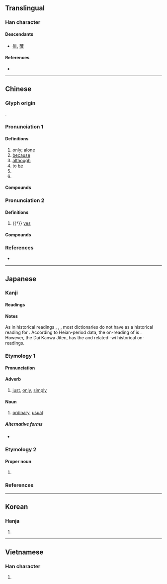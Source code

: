 {{character info/new}}
==Translingual==

===Han character===
{{Han char|rn=30|rad=口|as=08|sn=11|four=60014|canj=ROG|ids=⿰口隹}}

====Descendants====
* [[雖]], [[蓶]]

====References====
* {{Han ref|kx=0193.170|dkj=03761|dj=0413.170|hdz=10642.050|uh=552F|ud=21807|bh=B0DF|bd=45279}}

----

==Chinese==
{{zh-forms}}

===Glyph origin===
{{Han etym}}
{{Han compound|口|隹|c1=s|c2=p|t1=mouth|ls=psc|no_och2=y}}.

===Pronunciation 1===
{{zh-pron
|m=wéi
|c=wai4,wai2
|h=pfs=vì
|mn=ûi/tw,xm,zz:bî
|mn_note=ûi - literary; bî - vernacular
|mc=1
|oc=1,1
|cat=a,adv,conj,part
}}

====Definitions====
{{zh-hanzi}}

# [[only]]; [[alone]]
# [[because]]
# [[although]]
# to [[be]]
# {{n-g|Particle for expressing one's [[wish]].}}
# {{n-g|Meaningless [[sentence]]-[[initial]] particle.}}

====Compounds====
{{zh-der|fold=1|唯吾獨尊|唯識論|奉命唯謹|唯妙唯肖|唯物論|唯利是求|唯我|唯實論|匪唯|唯我獨尊|唯利是圖|任人唯親|唯識宗|唯名論|唯獨|唯恐|唯識|唯命是聽|唯美主義|唯心論|唯是命題|任人唯賢|唯一|唯讀|唯美|唯物史觀|唯有|唯恐不及|唯命是從|唯利是視|唯利是從|唯我論|萬法唯識|成唯識論}}

===Pronunciation 2===
{{zh-pron
|m=wéi,wěi,2nb=common variant
|c=wai5
|mc=2
|oc=n,2
|cat=part
}}

====Definitions====
{{zh-hanzi}}

# {{†}} {{n-g|A [[polite]] [[particle]] used to [[respond]] to [[elder]]s:}} [[yes]]

====Compounds====
{{zh-der|fold=1|唯唯諾諾|唯諾|唯唯否否|唯唯}}

===References===
* {{R:yue:Hanzi}}

----

==Japanese==

===Kanji===
{{ja-kanji|grade=c|rs=口08}}

====Readings====
{{ja-readings
|goon=ゆい<ゆ.ゐ
|kanon=い<ゐ
|on=すい<す.ゐ
|kun=ただ-<!--, これ-->
}}

====Notes====
As in historical readings {{ja-r|す.ゐ|hist=1}}, {{ja-r|つ.ゐ|hist=1}}, {{ja-r|る.ゐ|hist=1}}, most dictionaries do not have {{ja-r|ゆ.ゐ|hist=1}} as a historical reading for {{m-self|ja|唯}}. According to Heian-period data, the on-reading of {{m-self|ja|唯}} is {{ja-r|ゆい|hist=1}}. However, the Dai Kanwa Jiten, has the {{ja-r|ゆ.ゐ|hist=1}} and related -wi historical on-readings. {{attention|ja|please confirm this, this is translated from the Japanese Wikipedia}}

===Etymology 1===
{{ja-kanjitab|ただ|yomi=k}}

====Pronunciation====
{{ja-pron|ただ|acc=1|acc_ref=SMK2}}

====Adverb====
{{ja-pos|ただ|adverb}}

# [[just]], [[only]], [[simply]]

====Noun====
{{ja-noun|ただ}}

# [[ordinary]], [[usual]]

=====Alternative forms=====
* {{l|ja|只}}

===Etymology 2===
{{ja-kanjitab|ゆい|yomi=o}}

====Proper noun====
{{ja-pos|ゆい|proper}}

# {{given name|female|lang=ja|sort=ゆい}}

===References===
<references/>

----

==Korean==

===Hanja===
{{ko-hanja|hangeul=유|rv=yu|mr=yu}}

# {{defn|lang=ko|sort=口08}}

----

==Vietnamese==

===Han character===
{{vi-hantu|[[dõi]], [[dói]], [[dúi]], [[duỗi]], [[duy]], [[giói]], [[giọi]], [[gioè]], [[dạ]], [[dọi]], [[duối]]|rs=口08}}

# {{defn|lang=vi|sort=口08}}